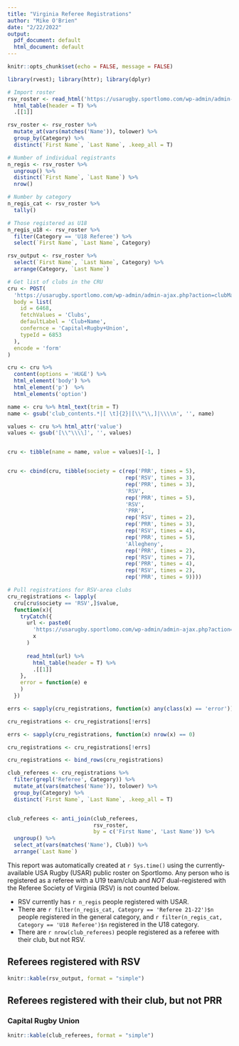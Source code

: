 ```yaml
---
title: "Virginia Referee Registrations"
author: "Mike O'Brien"
date: "2/22/2022"
output:
  pdf_document: default
  html_document: default
---
```


```r
knitr::opts_chunk$set(echo = FALSE, message = FALSE)
```

```r
library(rvest); library(httr); library(dplyr)

# Import roster
rsv_roster <- read_html('https://usarugby.sportlomo.com/wp-admin/admin-ajax.php?action=getClubMembers&id=11220') %>% 
  html_table(header = T) %>% 
  .[[1]]

rsv_roster <- rsv_roster %>% 
  mutate_at(vars(matches('Name')), tolower) %>% 
  group_by(Category) %>% 
  distinct(`First Name`, `Last Name`, .keep_all = T)

# Number of individual registrants
n_regis <- rsv_roster %>% 
  ungroup() %>% 
  distinct(`First Name`, `Last Name`) %>% 
  nrow()

# Number by category
n_regis_cat <- rsv_roster %>% 
  tally()

# Those registered as U18
n_regis_u18 <- rsv_roster %>% 
  filter(Category == 'U18 Referee') %>% 
  select(`First Name`, `Last Name`, Category)

rsv_output <- rsv_roster %>% 
  select(`First Name`, `Last Name`, Category) %>% 
  arrange(Category, `Last Name`)
```

```r
# Get list of clubs in the CRU
cru <- POST(
  'https://usarugby.sportlomo.com/wp-admin/admin-ajax.php?action=clubMapData',
  body = list(
    id = 6468,
    fetchValues = 'Clubs',
    defaultLabel = 'Club+Name',
    confernce = 'Capital+Rugby+Union',
    typeId = 6853
  ),
  encode = 'form'
)

cru <- cru %>% 
  content(options = 'HUGE') %>% 
  html_element('body') %>% 
  html_element('p')  %>% 
  html_elements('option')

name <- cru %>% html_text(trim = T)
name <- gsub('club_contents.*|[ \t]{2}|[\\"\\,]|\\\\n', '', name)

values <- cru %>% html_attr('value')
values <- gsub('[\\"\\\\]', '', values)


cru <- tibble(name = name, value = values)[-1, ]


cru <- cbind(cru, tibble(society = c(rep('PRR', times = 5),
                                     rep('RSV', times = 3), 
                                     rep('PRR', times = 3),
                                     'RSV', 
                                     rep('PRR', times = 5),
                                     'RSV',
                                     'PRR', 
                                     rep('RSV', times = 2),
                                     rep('PRR', times = 3),
                                     rep('RSV', times = 4),
                                     rep('PRR', times = 5),
                                     'Allegheny',
                                     rep('PRR', times = 2),
                                     rep('RSV', times = 7),
                                     rep('PRR', times = 4),
                                     rep('RSV', times = 2),
                                     rep('PRR', times = 9))))
```
```r
# Pull registrations for RSV-area clubs
cru_registrations <- lapply(
  cru[cru$society == 'RSV',]$value,
  function(x){
    tryCatch({
      url <- paste0(
        'https://usarugby.sportlomo.com/wp-admin/admin-ajax.php?action=getClubMembers&id=',
        x
      )
      
      read_html(url) %>% 
        html_table(header = T) %>% 
        .[[1]]
    },
    error = function(e) e
    )
  })
```
```r
errs <- sapply(cru_registrations, function(x) any(class(x) == 'error'))

cru_registrations <- cru_registrations[!errs]

errs <- sapply(cru_registrations, function(x) nrow(x) == 0)

cru_registrations <- cru_registrations[!errs]

cru_registrations <- bind_rows(cru_registrations)
```
```r
club_referees <- cru_registrations %>% 
  filter(grepl('Referee', Category)) %>% 
  mutate_at(vars(matches('Name')), tolower) %>% 
  group_by(Category) %>% 
  distinct(`First Name`, `Last Name`, .keep_all = T)


club_referees <- anti_join(club_referees,
                           rsv_roster,
                           by = c('First Name', 'Last Name')) %>% 
  ungroup() %>% 
  select_at(vars(matches('Name'), Club)) %>% 
  arrange(`Last Name`)
```

This report was automatically created at `r Sys.time()` using the currently-available USA Rugby (USAR) public roster on Sportlomo. Any person who is registered as a referee with a U19 team/club and *NOT* dual-registered with the Referee Society of Virginia (RSV) is not counted below.

  - RSV currently has `r n_regis` people registered with USAR.
  - There are `r filter(n_regis_cat, Category == 'Referee 21-22')$n` people registered in the general category, and `r filter(n_regis_cat, Category == 'U18 Referee')$n` registered in the U18 category.
  - There are `r nrow(club_referees)` people registered as a referee with their club, but not RSV.

## Referees registered with RSV
```r
knitr::kable(rsv_output, format = "simple")
```

## Referees registered with their club, but not PRR
### Capital Rugby Union
```r
knitr::kable(club_referees, format = "simple")
```
